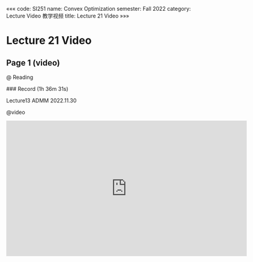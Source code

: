 «««
code: SI251
name: Convex Optimization
semester: Fall 2022
category: Lecture Video 教学视频
title: Lecture 21 Video
»»»

# Lecture 21 Video

## Page 1 (video)

@ Reading

<div class="markdown-body">
### Record (1h 36m 31s)

Lecture13 ADMM 2022.11.30
</div>

@video

<iframe src="https://sbbrisk.com/e/7ds6zr4y6pwi.html" frameborder=0 marginwidth=0 marginheight=0 scrolling=no width=640 height=360 allowfullscreen></iframe>
